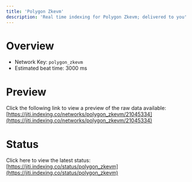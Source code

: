 ```yaml
---
title: 'Polygon Zkevm'
description: 'Real time indexing for Polygon Zkevm; delivered to you'
---
```


# Overview
- Network Key: `polygon_zkevm`
- Estimated beat time: 3000 ms

# Preview
Click the following link to view a preview of the raw data available: [https://jiti.indexing.co/networks/polygon_zkevm/21045334](https://jiti.indexing.co/networks/polygon_zkevm/21045334)

# Status
Click here to view the latest status: [https://jiti.indexing.co/status/polygon_zkevm](https://jiti.indexing.co/status/polygon_zkevm)
